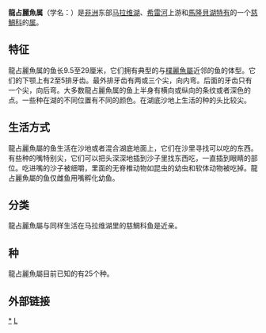 {{Automatic taxobox
| taxon = Lethrinops
| image = Lethrinops lethrinus 2.jpg
| image_caption = 
| authority = {{lang|en|[[查尔斯·泰特·里根|Regan]]}}, 1922
}}
'''龍占麗魚属'''（学名：{{lang|la|Lethrinops}}）是[[非洲|非洲]]东部[[马拉维湖|马拉维湖]]、[[希雷河|希雷河]]上游和[[馬隆貝湖|馬隆貝湖]][[特有种|特有]]的一个[[慈鯛科|慈鯛科]]的[[属_(生物)|属]]。

==特征==
龍占麗魚属的鱼长9.5至29厘米，它们拥有典型的与[[樸麗魚屬|樸麗魚屬]]近邻的鱼的体型。它们的下颚上有2至5排牙齿。最外排牙齿有两或三个尖，向内弯。后面的牙齿只有一个尖，向后弯。大多数龍占麗魚属的鱼上半身有横向或纵向的条纹或者深色的点。一些种在湖的不同位置有不同的颜色。在湖底沙地上生活的种的头比较尖。

==生活方式==
龍占麗魚屬的鱼生活在沙地或者混合湖底地面上，它们在沙里寻找可以吃的东西。有些种的嘴特别尖，它们可以把头深深地插到沙子里找东西吃，一直插到眼睛的部位。吃进嘴的沙子被细嚼，里面的无脊椎动物如昆虫的幼虫和软体动物被吃掉。龍占麗魚屬的鱼仅雌鱼用嘴孵化幼鱼。

==分类==
龍占麗魚屬与同样生活在马拉维湖里的慈鯛科鱼是近亲。

==种==
龍占麗魚屬目前已知的有25个种。

==外部链接==
{{Commonscat|Lethrinops}}
{{Taxonbar}}

[[Category:龍占麗魚屬|*]]
[[Category:1922年描述的分类群|L]]